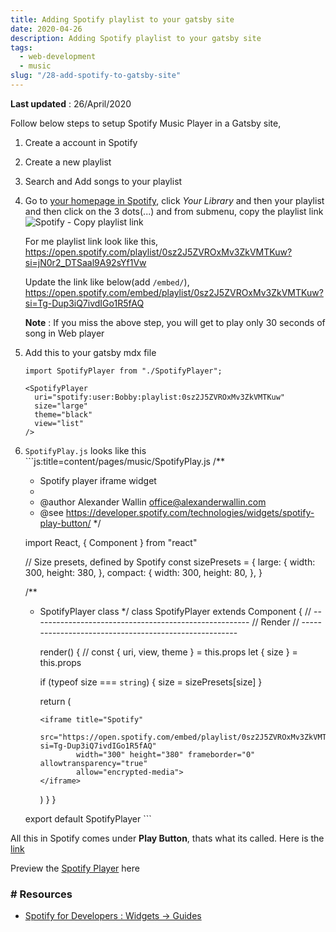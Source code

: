 ```yaml
---
title: Adding Spotify playlist to your gatsby site
date: 2020-04-26
description: Adding Spotify playlist to your gatsby site
tags:
  - web-development
  - music
slug: "/28-add-spotify-to-gatsby-site"
---
```

**Last updated** : 26/April/2020     

Follow below steps to setup Spotify Music Player in a Gatsby site,    

1. Create a account in Spotify
1. Create a new playlist
1. Search and Add songs to your playlist
1. Go to [your homepage in Spotify](https://open.spotify.com/), click *Your Library* and then your playlist and then click on the 3 dots(...) and from submenu, copy the playlist link    
  ![Spotify - Copy playlist link](./spotify1.PNG)

    For me playlist link look like this,    
    https://open.spotify.com/playlist/0sz2J5ZVROxMv3ZkVMTKuw?si=jN0r2_DTSaal9A92sYf1Vw

    Update the link like below(add `/embed/`),     
    https://open.spotify.com/embed/playlist/0sz2J5ZVROxMv3ZkVMTKuw?si=Tg-Dup3iQ7ivdIGo1R5fAQ

    **Note** : If you miss the above step, you will get to play only 30 seconds of song in Web player    
 
1. Add this to your gatsby mdx file
    ```js:title=content/pages/music/index.mdx
    import SpotifyPlayer from "./SpotifyPlayer";

    <SpotifyPlayer
      uri="spotify:user:Bobby:playlist:0sz2J5ZVROxMv3ZkVMTKuw"
      size="large"
      theme="black"
      view="list"
    />
    ```

  1. `SpotifyPlay.js` looks like this
    ```js:title=content/pages/music/SpotifyPlay.js
      /**
      * Spotify player iframe widget
      *
      * @author Alexander Wallin <office@alexanderwallin.com>
      * @see https://developer.spotify.com/technologies/widgets/spotify-play-button/
      */

      import React, { Component } from "react"

      // Size presets, defined by Spotify
      const sizePresets = {
        large: {
          width: 300,
          height: 380,
        },
        compact: {
          width: 300,
          height: 80,
        },
      }

      /**
      * SpotifyPlayer class
      */
      class SpotifyPlayer extends Component {
        // ------------------------------------------------------
        // Render
        // ------------------------------------------------------

        render() {
          // const { uri, view, theme } = this.props
          let { size } = this.props

          if (typeof size === `string`) {
            size = sizePresets[size]
          }

          return (

            <iframe title="Spotify" 
                    src="https://open.spotify.com/embed/playlist/0sz2J5ZVROxMv3ZkVMTKuw?si=Tg-Dup3iQ7ivdIGo1R5fAQ" 
                    width="300" height="380" frameborder="0" allowtransparency="true" 
                    allow="encrypted-media">
            </iframe>      
          )
        }
      }

      export default SpotifyPlayer
    ```

All this in Spotify comes under **Play Button**, thats what its called. Here is the [link](https://developer.spotify.com/documentation/widgets/generate/play-button/)

Preview the [Spotify Player](../music) here

### # Resources 
* [Spotify for Developers : Widgets -> Guides](https://developer.spotify.com/documentation/widgets/guides/adding-a-spotify-play-button/)